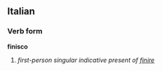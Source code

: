 ==Italian==
===Verb form===
'''finisco'''

# ''first-person singular indicative present of [[finire]]''